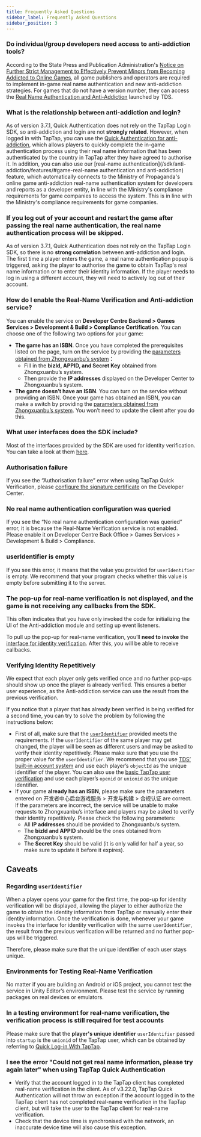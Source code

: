 ```yaml
---
title: Frequently Asked Questions
sidebar_label: Frequently Asked Questions
sidebar_position: 3
---
```



### Do individual/group developers need access to anti-addiction tools?

According to the State Press and Publication Administration's [Notice on Further Strict Management to Effectively Prevent Minors from Becoming Addicted to Online Games](https://www.nppa.gov.cn/xxfb/tzgs/202108/t20210830_666285.html), all game publishers and operators are required to implement in-game real name authentication and new anti-addiction strategies.
For games that do not have a version number, they can access the [Real Name Authentication and Anti-Addiction](/sdk/anti-addiction/features/) launched by TDS.

### What is the relationship between anti-addiction and login?

As of version 3.7.1, Quick Authentication does not rely on the TapTap Login SDK, so anti-addiction and login are not **strongly related**. However, when logged in with TapTap, you can use the [Quick Authentication for anti-addiction](/sdk/anti-addiction/features/#taptap-quick-verification), which allows players to quickly complete the in-game authentication process using their real name information that has been authenticated by the country in TapTap after they have agreed to authorise it.
In addition, you can also use our [real-name authentication](/sdk/anti-addiction/features/#game-real-name authentication and anti-addiction) feature, which automatically connects to the Ministry of Propaganda's online game anti-addiction real-name authentication system for developers and reports as a developer entity, in line with the Ministry's compliance requirements for game companies to access the system. This is in line with the Ministry's compliance requirements for game companies.

### If you log out of your account and restart the game after passing the real name authentication, the real name authentication process will be skipped.

As of version 3.7.1, Quick Authentication does not rely on the TapTap Login SDK, so there is no **strong correlation** between anti-addiction and login. The first time a player enters the game, a real name authentication popup is triggered, asking the player to authorise the game to obtain TapTap's real name information or to enter their identity information. If the player needs to log in using a different account, they will need to actively log out of their account.

### How do I enable the Real-Name Verification and Anti-addiction service?

You can enable the service on **Developer Centre Backend > Games Services > Development & Build > Compliance Certification**. You can choose one of the following two options for your game:

* **The game has an ISBN**. Once you have completed the prerequisites listed on the page, turn on the service by providing the [parameters obtained from Zhongxuanbu’s system](/sdk/anti-addiction/features/#sign-up-for-zhongxuanbus-real-name-verification-system)：
    * Fill in the **bizId, APPID, and Secret Key** obtained from Zhongxuanbu’s system.
    * Then provide the **IP addresses** displayed on the Developer Center to Zhongxuanbu’s system.
* **The game doesn’t have an ISBN**. You can turn on the service without providing an ISBN. Once your game has obtained an ISBN, you can make a switch by providing the [parameters obtained from Zhongxuanbu’s system](/sdk/anti-addiction/features/#sign-up-for-zhongxuanbus-real-name-verification-system). You won’t need to update the client after you do this.

### What user interfaces does the SDK include?

Most of the interfaces provided by the SDK are used for identity verification. You can take a look at them [here](/sdk/anti-addiction/features/#integrating-tds-real-name-verification-and-anti-addiction-service).

### Authorisation failure

If you see the “Authorisation failure” error when using TapTap Quick Verification, please [configure the signature certificate](/sdk/start/quickstart/#configure-signature-certificate) on the Developer Center.

### No real name authentication configuration was queried

If you see the “No real name authentication configuration was queried” error, it is because the Real-Name Verification service is not enabled. Please enable it on Developer Centre Back Office > Games Services > Development & Build > Compliance.

### userIdentifier is empty

If you see this error, it means that the value you provided for `userIdentifier` is empty. We recommend that your program checks whether this value is empty before submitting it to the server.

### The pop-up for real-name verification is not displayed, and the game is not receiving any callbacks from the SDK.

This often indicates that you have only invoked the code for initializing the UI of the Anti-addiction module and setting up event listeners.

To pull up the pop-up for real-name verification, you’ll **need to invoke** the [interface for identity verification](/sdk/anti-addiction/guide/#identity-verification). After this, you will be able to receive callbacks.

### Verifying Identity Repetitively

We expect that each player only gets verified once and no further pop-ups should show up once the player is already verified. This ensures a better user experience, as the Anti-addiction service can use the result from the previous verification.

If you notice that a player that has already been verified is being verified for a second time, you can try to solve the problem by following the instructions below:

* First of all, make sure that the [`userIdentifier`](#regarding-useridentifier) provided meets the requirements. If the `userIdentifier` of the same player may get changed, the player will be seen as different users and may be asked to verify their identity repetitively. Please make sure that you use the proper value for the `userIdentifier`. We recommend that you use [TDS’ built-in account system](/sdk/taptap-login/guide/start/#quick-log-in-with-taptap) and use each player’s `objectId` as the unique identifier of the player. You can also use the [basic TapTap user verification](/sdk/taptap-login/guide/tap-login/#check-login-status-and-user-info) and use each player’s `openid` or `unionid` as the unique identifier.
* If your game **already has an ISBN**, please make sure the parameters entered on 开发者中心后台游戏服务 > 开发与构建 > 合规认证 are correct. If the parameters are incorrect, the service will be unable to make requests to Zhongxuanbu’s interface and players may be asked to verify their identity repetitively. Please check the following parameters:
	* All **IP addresses** should be provided to Zhongxuanbu’s system.
	* The **bizId and APPID** should be the ones obtained from Zhongxuanbu’s system.
	* The **Secret Key** should be valid (it is only valid for half a year, so make sure to update it before it expires).

## Caveats

### Regarding `userIdentifier`

When a player opens your game for the first time, the pop-up for identity verification will be displayed, allowing the player to either authorize the game to obtain the identity information from TapTap or manually enter their identity information. Once the verification is done, whenever your game invokes the interface for identity verification with the same `userIdentifier`, the result from the previous verification will be returned and no further pop-ups will be triggered.

Therefore, please make sure that the unique identifier of each user stays unique.

### Environments for Testing Real-Name Verification

No matter if you are building an Android or iOS project, you cannot test the service in Unity Editor’s environment. Please test the service by running packages on real devices or emulators.


### In a testing environment for real-name verification, the verification process is still required for test accounts

Please make sure that the **player's unique identifier** `userIdentifier` passed into `startup` is the `unionid` of the TapTap user, which can be obtained by referring to [Quick Log-in With TapTap](/sdk/taptap-login/guide/start/#quick-log-in-with-taptap).

### I see the error "Could not get real name information, please try again later" when using TapTap Quick Authentication

- Verify that the account logged in to the TapTap client has completed real-name verification in the client. As of v3.22.0, TapTap Quick Authentication will not throw an exception if the account logged in to the TapTap client has not completed real-name verification in the TapTap client, but will take the user to the TapTap client for real-name verification.
- Check that the device time is synchronised with the network, an inaccurate device time will also cause this exception.